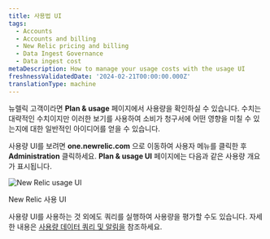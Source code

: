 ```yaml
---
title: 사용법 UI
tags:
  - Accounts
  - Accounts and billing
  - New Relic pricing and billing
  - Data Ingest Governance
  - Data ingest cost
metaDescription: How to manage your usage costs with the usage UI
freshnessValidatedDate: '2024-02-21T00:00:00.000Z'
translationType: machine
---
```



뉴렐릭 고객이라면 <DNT>**Plan & usage**</DNT> 페이지에서 사용량을 확인하실 수 있습니다. 수치는 대략적인 수치이지만 이러한 보기를 사용하여 소비가 청구서에 어떤 영향을 미칠 수 있는지에 대한 일반적인 아이디어를 얻을 수 있습니다.

사용량 UI를 보려면 <DNT>**one.newrelic.com**</DNT> 으로 이동하여 사용자 메뉴를 클릭한 후 <DNT>**Administration**</DNT> 클릭하세요. <DNT>**Plan & usage UI**</DNT> 페이지에는 다음과 같은 사용량 개요가 표시됩니다.

<img
  title="New Relic usage UI"
  alt="New Relic usage UI"
  src={accountsUsageUi}
/>

<figcaption>
  New Relic 사용 UI
</figcaption>

사용량 UI를 사용하는 것 외에도 쿼리를 실행하여 사용량을 평가할 수도 있습니다. 자세한 내용은 [사용량 데이터 쿼리 및 알림을](/docs/accounts/accounts-billing/new-relic-one-pricing-billing/usage-queries-alerts/) 참조하세요.